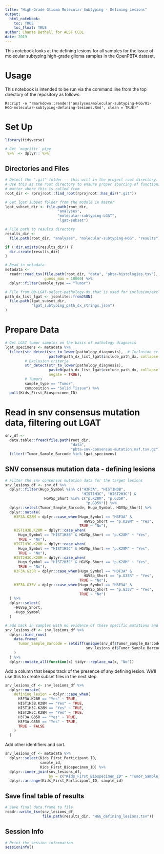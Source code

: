 ```yaml
---
title: "High-Grade Glioma Molecular Subtyping - Defining Lesions"
output: 
  html_notebook:
    toc: TRUE
    toc_float: TRUE
author: Chante Bethell for ALSF CCDL
date: 2019
---
```


This notebook looks at the defining lesions for all samples for the issue of 
molecular subtyping high-grade glioma samples in the OpenPBTA dataset. 

# Usage

This notebook is intended to be run via the command line from the top directory
of the repository as follows:

```
Rscript -e "rmarkdown::render('analyses/molecular-subtyping-HGG/01-HGG-molecular-subtyping-defining-lesions.Rmd', clean = TRUE)"
```

# Set Up

```r
library(tidyverse)

# Get `magrittr` pipe
`%>%` <- dplyr::`%>%`
```

## Directories and Files

```r
# Detect the ".git" folder -- this will in the project root directory.
# Use this as the root directory to ensure proper sourcing of functions no
# matter where this is called from
root_dir <- rprojroot::find_root(rprojroot::has_dir(".git"))

# Get lgat subset folder from the module in master
lgat_subset_dir <- file.path(root_dir, 
                        "analyses",
                        "molecular-subtyping-LGAT",
                        "lgat-subset")

# File path to results directory
results_dir <-
  file.path(root_dir, "analyses", "molecular-subtyping-HGG", "results")

if (!dir.exists(results_dir)) {
  dir.create(results_dir)
}

# Read in metadata
metadata <-
  readr::read_tsv(file.path(root_dir, "data", "pbta-histologies.tsv"), 
                  guess_max = 10000) %>%
  dplyr::filter(sample_type == "Tumor") 

# File from 00-LGAT-select-pathology-dx that is used for inclusion/exclusion
path_dx_list_lgat <- jsonlite::fromJSON(
  file.path(lgat_subset_dir, 
            "lgat_subtyping_path_dx_strings.json")
)
```

# Prepare Data

```r
# Get LGAT tumor samples on the basis of pathology diagnosis
lgat_specimens <- metadata %>%
  filter(str_detect(str_to_lower(pathology_diagnosis),  # Inclusion criteria
                    paste0(path_dx_list_lgat$include_path_dx, collapse = "|")),
         # Exclusion criteria
         str_detect(str_to_lower(pathology_diagnosis),
                    paste0(path_dx_list_lgat$exclude_path_dx, collapse = "|"),
                    negate = TRUE),
         # Tumors
         sample_type == "Tumor",
         composition == "Solid Tissue") %>%
  pull(Kids_First_Biospecimen_ID)
```

# Read in snv consensus mutation data, filtering out LGAT
```r
snv_df <-
  data.table::fread(file.path(root_dir,
                              "data",
                              "pbta-snv-consensus-mutation.maf.tsv.gz")) %>%
  filter(!Tumor_Sample_Barcode %in% lgat_specimens) 
```


## SNV consensus mutation data - defining lesions

```r
# Filter the snv consensus mutation data for the target lesions
snv_lesions_df <- snv_df %>%
  dplyr::filter(Hugo_Symbol %in% c("H3F3A", "HIST1H3B",
                                   "HIST1H3C", "HIST2H3C") &
                  HGVSp_Short %in% c("p.K28M", "p.G35R",
                                     "p.G35V")) %>%
  dplyr::select(Tumor_Sample_Barcode, Hugo_Symbol, HGVSp_Short) %>%
  dplyr::mutate(
    H3F3A.K28M = dplyr::case_when(Hugo_Symbol == "H3F3A" &
                                    HGVSp_Short == "p.K28M" ~ "Yes",
                                  TRUE ~ "No"),
    HIST1H3B.K28M = dplyr::case_when(
      Hugo_Symbol == "HIST1H3B" & HGVSp_Short == "p.K28M" ~ "Yes",
      TRUE ~ "No"),
    HIST1H3C.K28M = dplyr::case_when(
      Hugo_Symbol == "HIST1H3C" & HGVSp_Short == "p.K28M" ~ "Yes",
      TRUE ~ "No"),
    HIST2H3C.K28M = dplyr::case_when(
      Hugo_Symbol == "HIST2H3C" & HGVSp_Short == "p.K28M" ~ "Yes",
      TRUE ~ "No"),
    H3F3A.G35R = dplyr::case_when(Hugo_Symbol == "H3F3A" &
                                    HGVSp_Short == "p.G35R" ~ "Yes",
                                  TRUE ~ "No"),
    H3F3A.G35V = dplyr::case_when(Hugo_Symbol == "H3F3A" &
                                    HGVSp_Short == "p.G35V" ~ "Yes",
                                  TRUE ~ "No")
  ) %>%
  dplyr::select(
    -HGVSp_Short,
    -Hugo_Symbol
  )

# add back in samples with no evidence of these specific mutations and are not LGAT
snv_lesions_df <- snv_lesions_df %>%
  dplyr::bind_rows(
    data.frame(
      Tumor_Sample_Barcode = setdiff(unique(snv_df$Tumor_Sample_Barcode),
                                     snv_lesions_df$Tumor_Sample_Barcode)
    )
  ) %>%
  dplyr::mutate_all(function(x) tidyr::replace_na(x, "No"))
```

Add a column that keeps track of the presence of any defining lesion.
We'll use this to create subset files in the next step.

```r
snv_lesions_df <- snv_lesions_df %>%
  dplyr::mutate(
    defining_lesion = dplyr::case_when(
      H3F3A.K28M == "Yes" ~ TRUE,
      HIST1H3B.K28M == "Yes" ~ TRUE,
      HIST1H3C.K28M == "Yes" ~ TRUE,
      HIST2H3C.K28M == "Yes" ~ TRUE,
      H3F3A.G35R == "Yes" ~ TRUE,
      H3F3A.G35V == "Yes" ~ TRUE,
      TRUE ~ FALSE
    )
  )
```

Add other identifiers and sort.

```r
snv_lesions_df <- metadata %>%
  dplyr::select(Kids_First_Participant_ID, 
                sample_id,
                Kids_First_Biospecimen_ID) %>%
  dplyr::inner_join(snv_lesions_df,
                    by = c("Kids_First_Biospecimen_ID" = "Tumor_Sample_Barcode")) %>%
  dplyr::arrange(Kids_First_Participant_ID, sample_id)
```


## Save final table of results

```r
# Save final data.frame to file
readr::write_tsv(snv_lesions_df,
                 file.path(results_dir, "HGG_defining_lesions.tsv"))
```

## Session Info

```r
# Print the session information
sessionInfo()
```